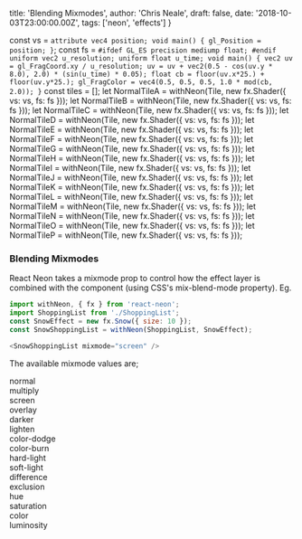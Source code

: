   title: 'Blending Mixmodes',
  author: 'Chris Neale',
  draft: false,
  date: '2018-10-03T23:00:00.00Z',
  tags: ['neon', 'effects']
}

const vs = `
  attribute vec4 position;
  void main() {
    gl_Position = position;
  }
`;
const fs = `
  #ifdef GL_ES
  precision mediump float;
  #endif
  uniform vec2 u_resolution;
  uniform float u_time;
  void main()
  {
      vec2 uv = gl_FragCoord.xy / u_resolution;
      uv = uv + vec2(0.5 - cos(uv.y * 8.0), 2.0) * (sin(u_time) * 0.05);
      float cb = floor(uv.x*25.) + floor(uv.y*25.);
      gl_FragColor = vec4(0.5, 0.5, 0.5, 1.0 * mod(cb, 2.0));
  }
`
const tiles = [];
let NormalTileA = withNeon(Tile, new fx.Shader({ vs: vs, fs: fs }));
let NormalTileB = withNeon(Tile, new fx.Shader({ vs: vs, fs: fs }));
let NormalTileC = withNeon(Tile, new fx.Shader({ vs: vs, fs: fs }));
let NormalTileD = withNeon(Tile, new fx.Shader({ vs: vs, fs: fs }));
let NormalTileE = withNeon(Tile, new fx.Shader({ vs: vs, fs: fs }));
let NormalTileF = withNeon(Tile, new fx.Shader({ vs: vs, fs: fs }));
let NormalTileG = withNeon(Tile, new fx.Shader({ vs: vs, fs: fs }));
let NormalTileH = withNeon(Tile, new fx.Shader({ vs: vs, fs: fs }));
let NormalTileI = withNeon(Tile, new fx.Shader({ vs: vs, fs: fs }));
let NormalTileJ = withNeon(Tile, new fx.Shader({ vs: vs, fs: fs }));
let NormalTileK = withNeon(Tile, new fx.Shader({ vs: vs, fs: fs }));
let NormalTileL = withNeon(Tile, new fx.Shader({ vs: vs, fs: fs }));
let NormalTileM = withNeon(Tile, new fx.Shader({ vs: vs, fs: fs }));
let NormalTileN = withNeon(Tile, new fx.Shader({ vs: vs, fs: fs }));
let NormalTileO = withNeon(Tile, new fx.Shader({ vs: vs, fs: fs }));
let NormalTileP = withNeon(Tile, new fx.Shader({ vs: vs, fs: fs }));

### Blending Mixmodes

React Neon takes a mixmode prop to control how the effect layer is combined with the component (using CSS's mix-blend-mode property). Eg.

```javascript
import withNeon, { fx } from 'react-neon';
import ShoppingList from './ShoppingList';
const SnowEffect = new fx.Snow({ size: 10 });
const SnowShoppingList = withNeon(ShoppingList, SnowEffect);

<SnowShoppingList mixmode="screen" />
```

The available mixmode values are;

<Grid>
  <div className="Caption"><NormalTileA />normal</div>
  <div className="Caption"><NormalTileB mixmode="multiply" />multiply</div>
  <div className="Caption"><NormalTileC mixmode="screen" />screen</div>
  <div className="Caption"><NormalTileD mixmode="overlay" />overlay</div>
  <div className="Caption"><NormalTileE mixmode="darken" />darker</div>
  <div className="Caption"><NormalTileF mixmode="lighten" />lighten</div>
  <div className="Caption"><NormalTileG mixmode="color-dodge" />color-dodge</div>
  <div className="Caption"><NormalTileH mixmode="color-burn" />color-burn</div>
  <div className="Caption"><NormalTileI mixmode="hard-light" />hard-light</div>
  <div className="Caption"><NormalTileJ mixmode="soft-light" />soft-light</div>
  <div className="Caption"><NormalTileK mixmode="difference" />difference</div>
  <div className="Caption"><NormalTileL mixmode="exclusion" />exclusion</div>
  <div className="Caption"><NormalTileM mixmode="hue" />hue</div>
  <div className="Caption"><NormalTileN mixmode="saturation" />saturation</div>
  <div className="Caption"><NormalTileO mixmode="color" />color</div>
  <div className="Caption"><NormalTileP mixmode="luminosity" />luminosity</div>
</Grid>
